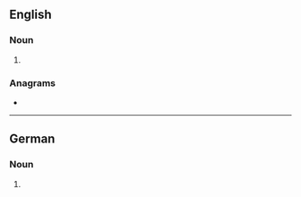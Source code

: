 {{also|bärts}}
==English==

===Noun===
{{head|en|noun form}}

# {{plural of|Bart|lang=en}}

===Anagrams===
* {{anagrams|en|a=abrst|T-bars|abstr.|brast|brats}}

----

==German==

===Noun===
{{head|de|noun form|g=m}}

# {{inflection of|Bart||gen|s|lang=de}}